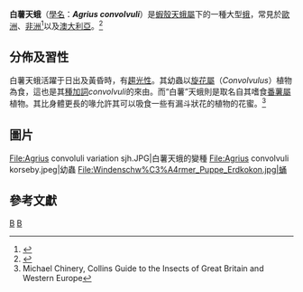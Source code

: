{{Speciesbox 
| genus = Agrius
| species = convolvuli
| image = Agrius convolvuli MHNT dos.jpg
| image_caption = 白薯天蛾 <big>♂</big> [[圖盧茲博物館|MHNT]]
| image2 = Agrius convolvuli MHNT ventre.jpg
| image2_caption = 白薯天蛾 <big>♂</big> △ [[圖盧茲博物館|MHNT]]
| authority = ([[Carl_Linnaeus|Linnaeus]], [[10th_edition_of_Systema_Naturae|1758]])<ref>{{cite web|url=http://www.cate-sphingidae.org/taxonomy/Agrius/convolvuli.html |title=CATE Creating a Taxonomic eScience - Sphingidae |publisher=Cate-sphingidae.org |date= |accessdate=2011-11-01 |deadurl=yes |archiveurl=https://web.archive.org/web/20121113085759/http://www.cate-sphingidae.org/taxonomy/Agrius/convolvuli.html |archivedate=2012-11-13 }}</ref>
| synonyms =
*''Sphinx convolvuli'' <small>Linnaeus, 1758</small>
*''Herse convolvuli''
*''Protoparce orientalis'' <small>Butler, 1876</small>
*''Sphinx abadonna'' <small>Fabricius, 1798</small>
*''Sphinx distans'' <small>Butler, 1874</small>
*''Sphinx patatas'' <small>Ménétriés, 1857</small>
*''Sphinx pseudoconvolvuli'' <small>Schaufuss, 1870</small>
*''Sphinx roseafasciata'' <small>Koch, 1865</small>
*''Sphinx convolvuli alicea'' <small>Neuburger, 1899</small>
*''Sphinx convolvuli batatae'' <small>Christ, 1882</small>
*''Sphinx convolvuli nigricans'' <small>Cannaviello, 1900</small>
*''Agrius convolvuli aksuensis'' <small>O. Bang-Haas, 1927</small>
*''Agrius convolvuli fuscosignata'' <small>Tutt, 1904</small>
*''Agrius convolvuli grisea'' <small>Tutt, 1904</small>
*''Agrius convolvuli ichangensis'' <small>Tutt, 1904</small>
*''Agrius convolvuli intermedia'' <small>Tutt, 1904</small>
*''Agrius convolvuli javanensis'' <small>Tutt, 1904</small>
*''Agrius convolvuli major'' <small>Tutt, 1904</small>
*''Agrius convolvuli minor'' <small>Tutt, 1904</small>
*''Agrius convolvuli obscura'' <small>Tutt, 1904</small>
*''Agrius convolvuli suffusa'' <small>Tutt, 1904</small>
*''Agrius convolvuli tahitiensis'' <small>Tutt, 1904</small>
*''Agrius convolvuli unicolor'' <small>Tutt, 1904</small>
*''Agrius convolvuli variegata'' <small>Tutt, 1904</small>
*''Agrius convolvuli virgata'' <small>Tutt, 1904</small>
*''Herse convolvuli extincta'' <small>Gehlen, 1928</small>
*''Herse convolvuli marshallensis'' <small>Clark, 1922</small>
*''Herse convolvuli peitaihoensis'' <small>Clark, 1922</small>
*''Herse convolvuli posticoconflua'' <small>Bryk, 1946</small>
*''Protoparce convolvuli fasciata'' <small>Pillich, 1909</small>
*''Protoparce convolvuli indica'' <small>Skell, 1913</small>
}}
'''白薯天蛾'''（[[學名|學名]]：'''''Agrius convolvuli'''''）是[[蝦殼天蛾屬|蝦殼天蛾屬]]下的一種大型[[蛾|蛾]]，常見於[[歐洲|歐洲]]、[[非洲|非洲]]<ref>{{cite web|url=http://links.jstor.org/sici?sici=0261-0523(1879)168%3C541:L%3E2.0.CO;2-1 |title=JSTOR: Lepidoptera |publisher=Links.jstor.org |date= |accessdate=2011-11-01}}</ref>以及[[澳大利亞|澳大利亞]]。<ref>{{cite web |url=http://www.ozanimals.com/Insect/Convolvulus-Hawk-moth/Agrius/convolvuli.html |title=Ozanimals |publisher=Ozanimals |date= |accessdate=2011-11-01 |archive-date=2021-02-17 |archive-url=https://web.archive.org/web/20210217063627/https://www.ozanimals.com/Insect/Convolvulus-Hawk-moth/Agrius/convolvuli.html |dead-url=no }}</ref>
<!-- Biotropica 16: 310 -->

==分佈及習性==

白薯天蛾活躍于日出及黃昏時，有[[趨光性|趨光性]]。其幼蟲以[[旋花屬|旋花屬]]（''Convolvulus''）植物為食，這也是其[[種加詞|種加詞]]''convolvuli''的來由。而“白薯”天蛾則是取名自其嗜食[[番薯屬|番薯屬]]植物。其比身體更長的喙允許其可以吸食一些有漏斗狀花的植物的花蜜。<ref>Michael Chinery, Collins Guide to the Insects of Great Britain and Western Europe</ref>

==圖片==
<gallery>
File:Agrius convoluli variation sjh.JPG|白薯天蛾的變種
File:Agrius convolvuli korseby.jpeg|幼蟲
File:Windenschw%C3%A4rmer_Puppe_Erdkokon.jpg|蛹
</gallery>

==參考文獻==
{{reflist}}

{{Commons category|Agrius convolvuli}}
{{Taxonbar|from=Q183285}}

{{DEFAULTSORT:Agrius Convolvuli}}
[[Category:蝦殼天蛾屬|B]]
[[Category:卡尔·林奈命名的生物分类|B]]